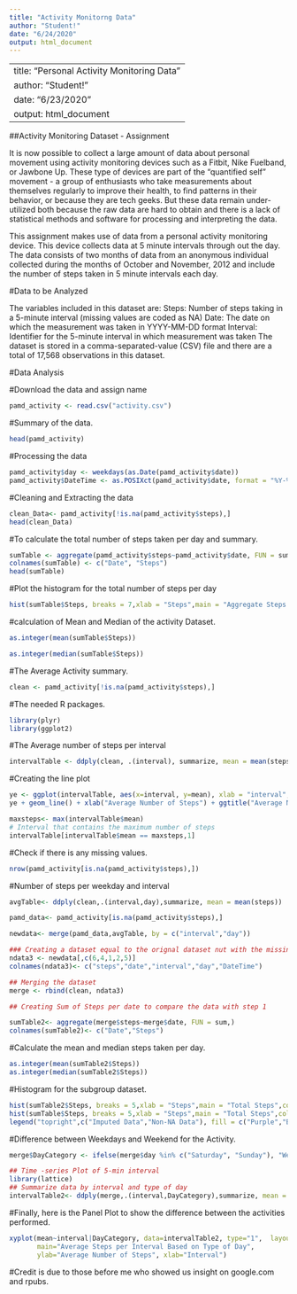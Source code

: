 ```yaml
---
title: "Activity Monitorng Data"
author: "Student!"
date: "6/24/2020"
output: html_document
---
```

---
title: "Personal Activity Monitoring Data"
author: "Student!"
date: "6/23/2020"
output: html_document
---

##Activity Monitoring Dataset - Assignment

It is now possible to collect a large amount of data about personal movement using activity monitoring devices such as a Fitbit, Nike Fuelband, or Jawbone Up. These type of devices are part of the “quantified self” movement - a group of enthusiasts who take measurements about themselves regularly to improve their health, to find patterns in their behavior, or because they are tech geeks. But these data remain under-utilized both because the raw data are hard to obtain and there is a lack of statistical methods and software for processing and interpreting the data.

This assignment makes use of data from a personal activity monitoring device. This device collects data at 5 minute intervals through out the day. The data consists of two months of data from an anonymous individual collected during the months of October and November, 2012 and include the number of steps taken in 5 minute intervals each day.

#Data to be Analyzed

The variables included in this dataset are:
Steps: Number of steps taking in a 5-minute interval (missing values are coded as NA)
Date: The date on which the measurement was taken in YYYY-MM-DD format
Interval: Identifier for the 5-minute interval in which measurement was taken
The dataset is stored in a comma-separated-value (CSV) file and there are a total of 17,568 observations in this dataset.

#Data Analysis

#Download the data and assign name
```r
pamd_activity <- read.csv("activity.csv")
```

#Summary of the data.
```r
head(pamd_activity)
```
#Processing the data

```r
pamd_activity$day <- weekdays(as.Date(pamd_activity$date))
pamd_activity$DateTime <- as.POSIXct(pamd_activity$date, format = "%Y-%M-%D") 
```

#Cleaning and Extracting the data
```r
clean_Data<- pamd_activity[!is.na(pamd_activity$steps),]
head(clean_Data)
```

#To calculate the total number of steps taken per day and summary.

```r
sumTable <- aggregate(pamd_activity$steps~pamd_activity$date, FUN = sum)
colnames(sumTable) <- c("Date", "Steps")
head(sumTable)
```

#Plot the histogram for the total number of steps per day

```r
hist(sumTable$Steps, breaks = 7,xlab = "Steps",main = "Aggregate Steps per Day")
```

#calculation of Mean and Median of the activity Dataset.

```r
as.integer(mean(sumTable$Steps))
```

```r
as.integer(median(sumTable$Steps))
```

#The Average Activity summary.
```r
clean <- pamd_activity[!is.na(pamd_activity$steps),]
```

#The needed R packages.
```r
library(plyr)
library(ggplot2)
```

#The Average number of steps per interval 
```r
intervalTable <- ddply(clean, .(interval), summarize, mean = mean(steps))
```

#Creating the line plot

```r
ye <- ggplot(intervalTable, aes(x=interval, y=mean), xlab = "interval", ylab = "Average Number of Steps")
ye + geom_line() + xlab("Average Number of Steps") + ggtitle("Average Number of Steps Per Interval")
```

```r
maxsteps<- max(intervalTable$mean)
# Interval that contains the maximum number of steps
intervalTable[intervalTable$mean == maxsteps,1]
```

#Check if there is any missing values.
```r
nrow(pamd_activity[is.na(pamd_activity$steps),])
```

#Number of steps per weekday and interval
```r
avgTable<- ddply(clean,.(interval,day),summarize, mean = mean(steps))
```


```r
pamd_data<- pamd_activity[is.na(pamd_activity$steps),]
```

```r
newdata<- merge(pamd_data,avgTable, by = c("interval","day"))

### Creating a dataset equal to the orignal dataset nut with the missing data filled in:
ndata3 <- newdata[,c(6,4,1,2,5)]
colnames(ndata3)<- c("steps","date","interval","day","DateTime")

## Merging the dataset 
merge <- rbind(clean, ndata3)

## Creating Sum of Steps per date to compare the data with step 1

sumTable2<- aggregate(merge$steps~merge$date, FUN = sum,)
colnames(sumTable2)<- c("Date","Steps")
```


#Calculate the mean and median steps taken per day.
```r
as.integer(mean(sumTable2$Steps))
as.integer(median(sumTable2$Steps))
```

#Histogram for the subgroup dataset.
```r
hist(sumTable2$Steps, breaks = 5,xlab = "Steps",main = "Total Steps",col = "Purple")
hist(sumTable$Steps, breaks = 5,xlab = "Steps",main = "Total Steps",col = "Brown",add = T)
legend("topright",c("Imputed Data","Non-NA Data"), fill = c("Purple","Brown"))
```

#Difference between Weekdays and Weekend for the Activity.
```r
merge$DayCategory <- ifelse(merge$day %in% c("Saturday", "Sunday"), "Weekend", "Weekday")

## Time -series Plot of 5-min interval
library(lattice)
## Summarize data by interval and type of day
intervalTable2<- ddply(merge,.(interval,DayCategory),summarize, mean = mean(steps))
```

#Finally, here is the Panel Plot to show the difference between the activities performed.
```r
xyplot(mean~interval|DayCategory, data=intervalTable2, type="1",  layout = c(1,2),
       main="Average Steps per Interval Based on Type of Day", 
       ylab="Average Number of Steps", xlab="Interval")
```




#Credit is due to those before me who showed us insight on google.com and rpubs.




